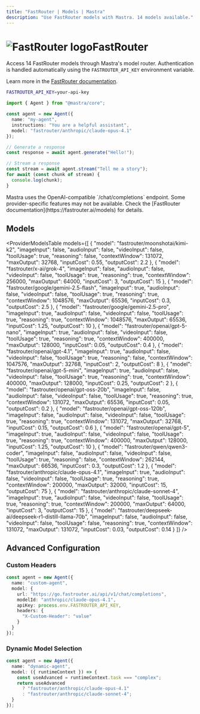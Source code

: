 ```yaml
---
title: "FastRouter | Models | Mastra"
description: "Use FastRouter models with Mastra. 14 models available."
---
```




# <img src="https://models.dev/logos/fastrouter.svg" alt="FastRouter logo" className="inline w-8 h-8 mr-2 align-middle dark:invert dark:brightness-0 dark:contrast-200" />FastRouter

Access 14 FastRouter models through Mastra's model router. Authentication is handled automatically using the `FASTROUTER_API_KEY` environment variable.

Learn more in the [FastRouter documentation](https://fastrouter.ai/models).

```bash
FASTROUTER_API_KEY=your-api-key
```

```typescript
import { Agent } from "@mastra/core";

const agent = new Agent({
  name: "my-agent",
  instructions: "You are a helpful assistant",
  model: "fastrouter/anthropic/claude-opus-4.1"
});

// Generate a response
const response = await agent.generate("Hello!");

// Stream a response
const stream = await agent.stream("Tell me a story");
for await (const chunk of stream) {
  console.log(chunk);
}
```

<Callout type="info">
Mastra uses the OpenAI-compatible `/chat/completions` endpoint. Some provider-specific features may not be available. Check the [FastRouter documentation](https://fastrouter.ai/models) for details.
</Callout>

## Models

<ProviderModelsTable 
  models={[
  {
    "model": "fastrouter/moonshotai/kimi-k2",
    "imageInput": false,
    "audioInput": false,
    "videoInput": false,
    "toolUsage": true,
    "reasoning": false,
    "contextWindow": 131072,
    "maxOutput": 32768,
    "inputCost": 0.55,
    "outputCost": 2.2
  },
  {
    "model": "fastrouter/x-ai/grok-4",
    "imageInput": false,
    "audioInput": false,
    "videoInput": false,
    "toolUsage": true,
    "reasoning": true,
    "contextWindow": 256000,
    "maxOutput": 64000,
    "inputCost": 3,
    "outputCost": 15
  },
  {
    "model": "fastrouter/google/gemini-2.5-flash",
    "imageInput": true,
    "audioInput": false,
    "videoInput": false,
    "toolUsage": true,
    "reasoning": true,
    "contextWindow": 1048576,
    "maxOutput": 65536,
    "inputCost": 0.3,
    "outputCost": 2.5
  },
  {
    "model": "fastrouter/google/gemini-2.5-pro",
    "imageInput": true,
    "audioInput": false,
    "videoInput": false,
    "toolUsage": true,
    "reasoning": true,
    "contextWindow": 1048576,
    "maxOutput": 65536,
    "inputCost": 1.25,
    "outputCost": 10
  },
  {
    "model": "fastrouter/openai/gpt-5-nano",
    "imageInput": true,
    "audioInput": false,
    "videoInput": false,
    "toolUsage": true,
    "reasoning": true,
    "contextWindow": 400000,
    "maxOutput": 128000,
    "inputCost": 0.05,
    "outputCost": 0.4
  },
  {
    "model": "fastrouter/openai/gpt-4.1",
    "imageInput": true,
    "audioInput": false,
    "videoInput": false,
    "toolUsage": true,
    "reasoning": false,
    "contextWindow": 1047576,
    "maxOutput": 32768,
    "inputCost": 2,
    "outputCost": 8
  },
  {
    "model": "fastrouter/openai/gpt-5-mini",
    "imageInput": true,
    "audioInput": false,
    "videoInput": false,
    "toolUsage": true,
    "reasoning": true,
    "contextWindow": 400000,
    "maxOutput": 128000,
    "inputCost": 0.25,
    "outputCost": 2
  },
  {
    "model": "fastrouter/openai/gpt-oss-20b",
    "imageInput": false,
    "audioInput": false,
    "videoInput": false,
    "toolUsage": true,
    "reasoning": true,
    "contextWindow": 131072,
    "maxOutput": 65536,
    "inputCost": 0.05,
    "outputCost": 0.2
  },
  {
    "model": "fastrouter/openai/gpt-oss-120b",
    "imageInput": false,
    "audioInput": false,
    "videoInput": false,
    "toolUsage": true,
    "reasoning": true,
    "contextWindow": 131072,
    "maxOutput": 32768,
    "inputCost": 0.15,
    "outputCost": 0.6
  },
  {
    "model": "fastrouter/openai/gpt-5",
    "imageInput": true,
    "audioInput": false,
    "videoInput": false,
    "toolUsage": true,
    "reasoning": true,
    "contextWindow": 400000,
    "maxOutput": 128000,
    "inputCost": 1.25,
    "outputCost": 10
  },
  {
    "model": "fastrouter/qwen/qwen3-coder",
    "imageInput": false,
    "audioInput": false,
    "videoInput": false,
    "toolUsage": true,
    "reasoning": false,
    "contextWindow": 262144,
    "maxOutput": 66536,
    "inputCost": 0.3,
    "outputCost": 1.2
  },
  {
    "model": "fastrouter/anthropic/claude-opus-4.1",
    "imageInput": true,
    "audioInput": false,
    "videoInput": false,
    "toolUsage": true,
    "reasoning": true,
    "contextWindow": 200000,
    "maxOutput": 32000,
    "inputCost": 15,
    "outputCost": 75
  },
  {
    "model": "fastrouter/anthropic/claude-sonnet-4",
    "imageInput": true,
    "audioInput": false,
    "videoInput": false,
    "toolUsage": true,
    "reasoning": true,
    "contextWindow": 200000,
    "maxOutput": 64000,
    "inputCost": 3,
    "outputCost": 15
  },
  {
    "model": "fastrouter/deepseek-ai/deepseek-r1-distill-llama-70b",
    "imageInput": false,
    "audioInput": false,
    "videoInput": false,
    "toolUsage": false,
    "reasoning": true,
    "contextWindow": 131072,
    "maxOutput": 131072,
    "inputCost": 0.03,
    "outputCost": 0.14
  }
]}
/>

## Advanced Configuration

### Custom Headers

```typescript
const agent = new Agent({
  name: "custom-agent",
  model: {
    url: "https://go.fastrouter.ai/api/v1/chat/completions",
    modelId: "anthropic/claude-opus-4.1",
    apiKey: process.env.FASTROUTER_API_KEY,
    headers: {
      "X-Custom-Header": "value"
    }
  }
});
```

### Dynamic Model Selection

```typescript
const agent = new Agent({
  name: "dynamic-agent",
  model: ({ runtimeContext }) => {
    const useAdvanced = runtimeContext.task === "complex";
    return useAdvanced 
      ? "fastrouter/anthropic/claude-opus-4.1"
      : "fastrouter/anthropic/claude-sonnet-4";
  }
});
```
